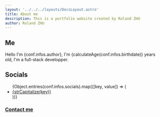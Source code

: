 ```yaml
---
layout: '../../../layouts/DocsLayout.astro'
title: About me
description: This is a portfolio website created by Roland ZHU
author: Roland ZHU
---
```



## Me

Hello I'm {conf.infos.author}, I'm {calculateAge(conf.infos.birthdate)} years old, I'm a full-stack developper.

## Socials

<ul>
{Object.entries(conf.infos.socials).map(([key, value]) => (
	<li><a href={value} target="_blank">{strCapitalize(key)}</a></li>
))}
</ul>

### [Contact me](/contact)
